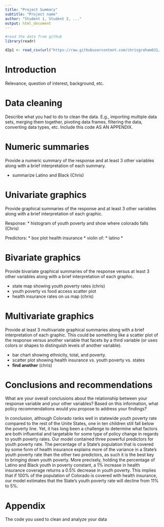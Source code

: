 ```yaml
---
title: "Project Summary"
subtitle: "Project name"
author: "Student 1, Student 2, ..."
output: html_document
---
```


```r
#read the data from github
library(readr)

d2p1 <- read_csv(url("https://raw.githubusercontent.com/chrisgraham631/D2P/main/d2p1.csv"))
```

# Introduction

Relevance, question of interest, background, etc.

# Data cleaning

Describe what you had to do to clean the data. E.g., importing multiple data sets, merging them together, pivoting data frames, filtering the data, converting data types, etc. Include this code AS AN APPENDIX.

# Numeric summaries

Provide a numeric summary of the response and at least 3 other variables along with a brief interpretation of each summary.

* summarize Latino and Black (Chris)

# Univariate graphics

Provide graphical summaries of the response and at least 3 other variables along with a brief interpretation of each graphic.

Response:
* histogram of youth poverty and show where colorado falls (Chris)

Predictors:
* box plot health insurance
* violin of:
  * latino
  * 

# Bivariate graphics

Provide bivariate graphical summaries of the response versus at least 3 other variables along with a brief interpretation of each graphic.

* state map showing youth poverty rates (chris)
* youth poverty vs food access scatter plot
* health insurance rates on us map (chris)

# Multivariate graphics

Provide at least 3 multivariate graphical summaries along with a brief interpretation of each graphic. This could be something like a scatter plot of the response versus another variable that facets by a third variable (or uses colors or shapes to distinguish levels of another variable).

* bar chart showing ethnicity, total, and poverty.
* scatter plot showing health insurance vs. youth poverty vs. states
* **find another** (chris)

# Conclusions and recommendations

What are your overall conclusions about the relationship between your response variable and your other variables? Based on this information, what policy recommendations would you propose to address your findings?

In conclusion, although Colorado ranks well in statewide youth poverty rate compared to the rest of the Unite States, one in ten children still fall below the poverty line. Yet, it has long been a challenge to determine what factors are both influential and targetable for some type of policy change in regards to youth poverty rates. Our model contained three powerful predictors for youth poverty rate. The percentage of a State's population that is covered by some form of health insurance explains more of the variance in a State's youth poverty rate than the other two predictors, as such it is the best key to bringing down youth poverty. More precisely, holding the percentage of Latino and Black youth in poverty constant, a 1% increase in health insurance coverage returns a 0.5% decrease in youth poverty. This implies that if 100% of the population of Colorado is covered with health insurance, our model estimates that the State’s youth poverty rate will decline from 11% to 5%. 

# Appendix

The code you used to clean and analyze your data
